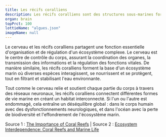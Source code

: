 ---
title: Les récifs coralliens
description: Les récifs coralliens sont des structures sous-marines formées par l'accumulation de coraux vivants et morts, abritant une biodiversité marine exceptionnelle et jouant un rôle crucial dans la protection des côtes et la régulation des écosystèmes marins.
organ: brain
topPrct: 100
lottieName: "algues.json"
imageName: null
---
Le cerveau et les récifs coralliens partagent une fonction essentielle d'organisation et de régulation d'un écosystème complexe. Le cerveau est le centre de contrôle du corps, assurant la coordination des organes, la transmission des informations et la régulation des fonctions vitales. De manière similaire, les récifs coralliens forment la base d'un écosystème marin où diverses espèces interagissent, se nourrissent et se protègent, tout en filtrant et stabilisant l'eau environnante.

Tout comme le cerveau relie et soutient chaque partie du corps à travers des réseaux neuronaux, les récifs coralliens connectent différentes formes de vie marine en créant un habitat interconnecté. Si l'un ou l'autre est endommagé, cela entraîne un déséquilibre global : dans le corps humain avec des dysfonctionnements neurologiques, et dans l'océan avec la perte de biodiversité et l'effondrement de l'écosystème marin.

Source 1 : [The Importance of Coral Reefs](https://www.unep.org) | Source 2 : [Ecosystem Interdependence: Coral Reefs and Marine Life](https://ocean.si.edu)
